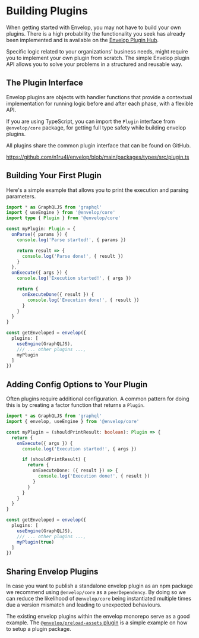 # Building Plugins

When getting started with Envelop, you may not have to build your own plugins. There is a high
probability the functionality you seek has already been implemented and is available on the
[Envelop Plugin Hub](/plugins).

Specific logic related to your organizations' business needs, might require you to implement your
own plugin from scratch. The simple Envelop plugin API allows you to solve your problems in a
structured and reusable way.

## The Plugin Interface

Envelop plugins are objects with handler functions that provide a contextual implementation for
running logic before and after each phase, with a flexible API.

If you are using TypeScript, you can import the `Plugin` interface from `@envelop/core` package, for
getting full type safety while building envelop plugins.

All plugins share the common plugin interface that can be found on GitHub.

https://github.com/n1ru4l/envelop/blob/main/packages/types/src/plugin.ts

## Building Your First Plugin

Here's a simple example that allows you to print the execution and parsing parameters.

```ts
import * as GraphQLJS from 'graphql'
import { useEngine } from '@envelop/core'
import type { Plugin } from '@envelop/core'

const myPlugin: Plugin = {
  onParse({ params }) {
    console.log('Parse started!', { params })

    return result => {
      console.log('Parse done!', { result })
    }
  },
  onExecute({ args }) {
    console.log('Execution started!', { args })

    return {
      onExecuteDone({ result }) {
        console.log('Execution done!', { result })
      }
    }
  }
}

const getEnveloped = envelop({
  plugins: [
    useEngine(GraphQLJS),
    /// ... other plugins ...,
    myPlugin
  ]
})
```

## Adding Config Options to Your Plugin

Often plugins require additional configuration. A common pattern for doing this is by creating a
factor function that returns a `Plugin`.

```ts
import * as GraphQLJS from 'graphql'
import { envelop, useEngine } from '@envelop/core'

const myPlugin = (shouldPrintResult: boolean): Plugin => {
  return {
    onExecute({ args }) {
      console.log('Execution started!', { args })

      if (shouldPrintResult) {
        return {
          onExecuteDone: ({ result }) => {
            console.log('Execution done!', { result })
          }
        }
      }
    }
  }
}

const getEnveloped = envelop({
  plugins: [
    useEngine(GraphQLJS),
    /// ... other plugins ...,
    myPlugin(true)
  ]
})
```

## Sharing Envelop Plugins

In case you want to publish a standalone envelop plugin as an npm package we recommend using
`@envelop/core` as a `peerDependency`. By doing so we can reduce the likelihood of `@envelop/core`
being instantiated multiple times due a version mismatch and leading to unexpected behaviours.

The existing envelop plugins within the envelop monorepo serve as a good example. The
[`@envelop/preload-assets` plugin](https://github.com/n1ru4l/envelop/tree/main/packages/plugins/preload-assets)
is a simple example on how to setup a plugin package.
